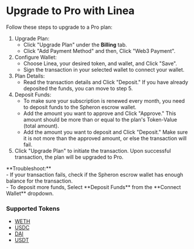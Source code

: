 
# Upgrade to Pro with Linea

Follow these steps to upgrade to a Pro plan:

1. Upgrade Plan:
   - Click "Upgrade Plan" under the **Billing** tab.
   - Click "Add Payment Method" and then, Click "Web3 Payment".
2. Configure Wallet:
   - Choose Linea, your desired token, and wallet, and Click "Save".
   - Sign the transaction in your selected wallet to connect your wallet.
3. Plan Details:
   - Read the transaction details and Click "Deposit." If you have already deposited the funds, you can move to step 5.
4. Deposit Funds:
   - To make sure your subscription is renewed every month, you need to deposit funds to the Spheron escrow wallet.
   - Add the amount you want to approve and Click "Approve." This amount should be more than or equal to the plan's Token-Value (total amount).
   - Add the amount you want to deposit and Click "Deposit." Make sure it is not more than the approved amount, or else the transaction will fail.
5. Click "Upgrade Plan" to initiate the transaction. Upon successful transaction, the plan will be upgraded to Pro.

<Callout>
  **Troubleshoot:**
  <br />- If your transaction fails, check if the Spheron escrow wallet has enough
  balance for the transaction.
  <br />- To deposit more funds, Select **Deposit Funds** from the **Connect
  Wallet** dropdown.
</Callout>

### Supported Tokens

- [WETH](https://lineascan.build/token/0xe5d7c2a44ffddf6b295a15c148167daaaf5cf34f)
- [USDC](https://lineascan.build/token/0x176211869ca2b568f2a7d4ee941e073a821ee1ff)
- [DAI](https://lineascan.build/token/0x4af15ec2a0bd43db75dd04e62faa3b8ef36b00d5)
- [USDT](https://lineascan.build/token/0xa219439258ca9da29e9cc4ce5596924745e12b93)

<Navigation name="Upgrade to Pro with Linea" />
